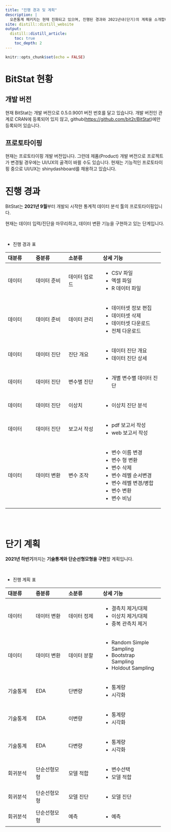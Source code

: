 ```yaml
---
title: "진행 경과 및 계획"
description: |
  오픈통계 패키지는 현재 진화되고 있으며, 진행된 경과와 2021년내(단기)의 계획을 소개합니다.
site: distill::distill_website
output:
  distill::distill_article:
    toc: true
    toc_depth: 2
---
```


```r
knitr::opts_chunk$set(echo = FALSE)
```

# BitStat 현황
     
## 개발 버전     
현재 BitStat는 개발 버전으로 0.5.0.9001 버전 번호를 달고 있습니다. 개발 버전인 관계로 CRAN에 등록되어 있지 않고,
github([https://github.com/bit2r/BitStat](https://github.com/bit2r/BitStat){target="_blank"})에만 등록되어 있습니다.

## 프로토타이핑
현재는 프로토타이핑 개발 버전입니다. 그런데 제품(Product) 개발 버전으로 프로젝트가 변경될 경우에는 UI/UX의 골격이 바뀔 수도 있습니다.
현재는 기능적인 프로토타이핑 중으로 UI/UX는 shinydashboard를 채용하고 있습니다.


# 진행 경과
BitStat는 **2021년 9월**부터 개발되 시작한 통계적 데이터 분석 툴의 프로토타이핑입니다.

현재는 데이터 입력/진단을 마무리하고, 데이터 변환 기능을 구현하고 있는 단계입니다.

<br>

* 진행 경과 표

+------------+--------------+---------------+---------------------------+
| 대분류     | 중분류       | 소분류        | 상세 기능                 |
+:===========+:=============+:==============+:==========================+
| 데이터     | 데이터 준비  | 데이터 업로드 | * CSV 파일                |
|            |              |               | * 엑셀 파일               |
|            |              |               | * R 데이터 파일           |
+------------+--------------+---------------+---------------------------+
| 데이터     | 데이터 준비  | 데이터 관리   | * 데이터셋 정보 편집      |
|            |              |               | * 데이터셋 삭제           |
|            |              |               | * 데이터셋 다운로드       |
|            |              |               | * 전체 다운로드           |
+------------+--------------+---------------+---------------------------+
| 데이터     | 데이터 진단  | 진단 개요     | * 데이터 진단 개요        |
|            |              |               | * 데이터 진단 상세        |
+------------+--------------+---------------+---------------------------+
| 데이터     | 데이터 진단  | 변수별 진단   | * 개별 변수별 데이터 진단 |
+------------+--------------+---------------+---------------------------+
| 데이터     | 데이터 진단  | 이상치        | * 이상치 진단 분석        |
+------------+--------------+---------------+---------------------------+
| 데이터     | 데이터 진단  | 보고서 작성   | * pdf 보고서 작성         |
|            |              |               | * web 보고서 작성         |
+------------+--------------+---------------+---------------------------+
| 데이터     | 데이터 변환  | 변수 조작     | * 변수 이름 변경          |
|            |              |               | * 변수 형 변환            |
|            |              |               | * 변수 삭제               |
|            |              |               | * 변수 레벨 순서변경      |
|            |              |               | * 변수 레벨 변경/병합     |
|            |              |               | * 변수 변환               |
|            |              |               | * 변수 비닝               |
+------------+--------------+---------------+---------------------------+


<br>
<br>

# 단기 계획

**2021년 하반기**까지는 **기술통계와 단순선형모형을 구현**할 계획입니다.

<br>

* 진행 계획 표

+------------+--------------+---------------+---------------------------+
| 대분류     | 중분류       | 소분류        | 상세 기능                 |
+:===========+:=============+:==============+:==========================+
| 데이터     | 데이터 변환  | 데이터 정제   | * 결측치 제거/대체        |
|            |              |               | * 이상치 제거/대체        |
|            |              |               | * 중복 관측치 제거        |
+------------+--------------+---------------+---------------------------+
| 데이터     | 데이터 변환  | 데이터 분할   | * Random Simple Sampling  |
|            |              |               | * Bootstrap Sampling      |
|            |              |               | * Holdout Sampling        |
+------------+--------------+---------------+---------------------------+
| 기술통계   | EDA          | 단변량        | * 통계량                  |
|            |              |               | * 시각화                  |
+------------+--------------+---------------+---------------------------+
| 기술통계   | EDA          | 이변량        | * 통계량                  |
|            |              |               | * 시각화                  |
+------------+--------------+---------------+---------------------------+
| 기술통계   | EDA          | 다변량        | * 통계량                  |
|            |              |               | * 시각화                  |
+------------+--------------+---------------+---------------------------+
| 회귀분석   | 단순선형모형 | 모델 적합     | * 변수선택                |
|            |              |               | * 모델 적합               |
+------------+--------------+---------------+---------------------------+
| 회귀분석   | 단순선형모형 | 모델 진단     | * 모델 진단               |
+------------+--------------+---------------+---------------------------+
| 회귀분석   | 단순선형모형 | 예측          | * 예측                    |
+------------+--------------+---------------+---------------------------+

